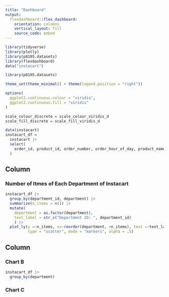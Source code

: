 ```yaml
---
title: "Dashboard"
output: 
  flexdashboard::flex_dashboard:
    orientation: columns
    vertical_layout: fill
    source_code: embed
---
```


```r
library(tidyverse)
library(plotly)
library(p8105.datasets)
library(flexdashboard)
data("instacart")

library(p8105.datasets)

theme_set(theme_minimal() + theme(legend.position = "right"))

options(
  ggplot2.continuous.colour = "viridis",
  ggplot2.continuous.fill = "viridis"
)

scale_colour_discrete = scale_colour_viridis_d
scale_fill_discrete = scale_fill_viridis_d
```

```r
data(instacart)
instacart_df = 
  instacart |> 
  select(
    order_id, product_id, order_number, order_hour_of_day, product_name, aisle, department, department_id
  )

```



Column {data-width=650}
-----------------------------------------------------------------------

### Number of Itmes of Each Department of Instacart

```r
instacart_df |> 
  group_by(department_id, department) |>
  summarize(n_items = n()) |> 
  mutate(
    department = as.factor(department),
    text_label = str_c("Department ID: ", department_id)
    ) |> 
  plot_ly(y =~n_items, x=~reorder(department, +n_items), text =~text_label,
          type = "scatter", mode = "markers", alpha = .5)
```

Column {data-width=350}
-----------------------------------------------------------------------

### Chart B

```r
instacart_df |> 
  group_by(department) 
```

### Chart C

```r

```

